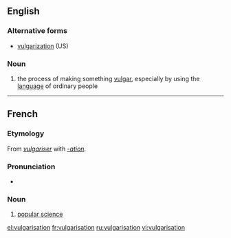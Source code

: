 ==English==
===Alternative forms===
*[[vulgarization]] (US)

===Noun===
{{en-noun}}
#{{UK}} the process of making something [[vulgar]], especially by using the [[language]] of ordinary people

----
==French==
===Etymology===
From ''[[vulgariser]]'' with ''[[-ation]]''.

===Pronunciation===
* {{audio|Fr-Paris--vulgarisation.ogg|Audio (Paris)}}

===Noun===
{{fr-noun|f}}
#[[popular science]]

[[el:vulgarisation]]
[[fr:vulgarisation]]
[[ru:vulgarisation]]
[[vi:vulgarisation]]
